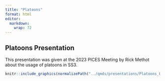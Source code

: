 ```yaml
---
title: "Platoons"
format: html
editor: 
  markdown: 
    wrap: 72
---
```


## Platoons Presentation
This presentation was given at the 2023 PICES Meeting by Rick Methot about the usage of platoons in SS3.

```r
knitr::include_graphics(normalizePath("../qmds/presentations/Platoons_PICES_2023.pdf"))
```